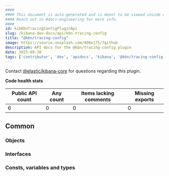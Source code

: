 ```yaml
---
####
#### This document is auto-generated and is meant to be viewed inside our experimental, new docs system.
#### Reach out in #docs-engineering for more info.
####
id: kibKbnTracingConfigPluginApi
slug: /kibana-dev-docs/api/kbn-tracing-config
title: "@kbn/tracing-config"
image: https://source.unsplash.com/400x175/?github
description: API docs for the @kbn/tracing-config plugin
date: 2025-09-30
tags: ['contributor', 'dev', 'apidocs', 'kibana', '@kbn/tracing-config']
---
```




Contact [@elastic/kibana-core](https://github.com/orgs/elastic/teams/kibana-core) for questions regarding this plugin.

**Code health stats**

| Public API count  | Any count | Items lacking comments | Missing exports |
|-------------------|-----------|------------------------|-----------------|
| 6 | 0 | 0 | 0 |

## Common

### Objects
<DocDefinitionList data={kbnTracingConfigObj.common.objects}/>

### Interfaces
<DocDefinitionList data={kbnTracingConfigObj.common.interfaces}/>

### Consts, variables and types
<DocDefinitionList data={kbnTracingConfigObj.common.misc}/>

